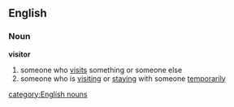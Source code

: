 ==English==
===Noun===
'''visitor'''
#someone who [[visit]]s something or someone else
#someone who is [[visiting]] or [[staying]] with someone [[temporarily]]
[[category:English nouns]]
